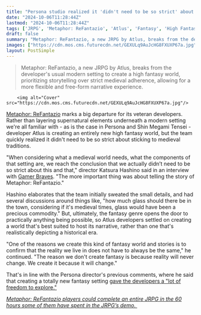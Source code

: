```yaml
---
title: "Persona studio realized it 'didn't need to be so strict' about medieval conventions when making its new fantasy JRPG"
date: "2024-10-06T11:28:44Z"
lastmod: "2024-10-06T11:28:44Z"
tags: ['JRPG', 'Metaphor: ReFantazio', 'Atlus', 'Fantasy', 'High Fantasy']
draft: false
summary: "Metaphor: ReFantazio, a new JRPG by Atlus, breaks from the developer's usual modern setting to create a high fantasy world, prioritizing storytelling over strict medieval adherence, allowing for a more flexible and free-form narrative experience."
images: ["https://cdn.mos.cms.futurecdn.net/GEXULq9AuJcHG8FXUXP67a.jpg"]
layout: PostSimple
---
```

> Metaphor: ReFantazio, a new JRPG by Atlus, breaks from the developer's usual modern setting to create a high fantasy world, prioritizing storytelling over strict medieval adherence, allowing for a more flexible and free-form narrative experience.


        <img alt="Cover" src="https://cdn.mos.cms.futurecdn.net/GEXULq9AuJcHG8FXUXP67a.jpg"/>
        
[Metaphor: ReFantazio](https://www.gamesradar.com/games/jrpg/metaphor-refantazio-guide/) marks a big departure for its veteran developers. Rather than layering supernatural elements underneath a modern setting we're all familiar with - as is the case in Persona and Shin Megami Tensei - developer Atlus is creating an entirely new high fantasy world, but the team quickly realized it didn't need to be so strict about sticking to medieval traditions. 

"When considering what a medieval world needs, what the components of that setting are, we reach the conclusion that we actually didn’t need to be so strict about this and that," director Katsura Hashino said in an interview with [Gamer Braves](https://www.gamerbraves.com/tgs24-katsura-hashino-koji-ise-share-insights-on-crafting-a-new-fantasy-world-with-metaphor-refantazio/). "The more important thing was about telling the story of Metaphor: ReFantazio."

Hashino elaborates that the team initially sweated the small details, and had several discussions around things like, "how much glass should there be in the town, considering if it's medieval times, glass would have been a precious commodity." But, ultimately, the fantasy genre opens the door to practically anything being possible, so Atlus developers settled on creating a world that's best suited to host its narrative, rather than one that's realistically depicting a historical era. 

"One of the reasons we create this kind of fantasy world and stories is to confirm that the reality we live in does not have to always be the same," he continued. "The reason we don't create fantasy is because reality will never change. We create it because it will change."

That's in line with the Persona director's previous comments, where he said that creating a totally new fantasy setting [gave the developers a "lot of freedom to explore."](https://www.gamesradar.com/games/jrpg/personas-modern-high-school-setting-is-sort-of-limited-but-going-medieval-fantasy-with-metaphor-refantazio-gave-the-jrpgs-devs-a-lot-of-freedom-to-explore/)

[<em>Metaphor: ReFantazio players could complete an entire JRPG in the 60 hours some of them have spent in the JRPG’s demo.</em> ](https://www.gamesradar.com/games/jrpg/metaphor-refantazio-players-could-complete-an-entire-persona-with-the-60-hours-some-of-them-have-spent-in-the-jrpgs-demo/)
        